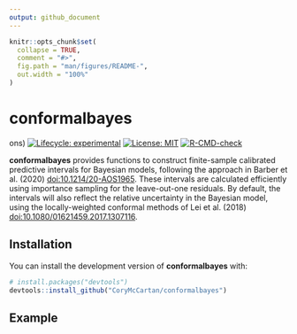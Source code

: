 ```yaml
---
output: github_document
---
```


<!-- README.md is generated from README.Rmd. Please edit that file -->

```r
knitr::opts_chunk$set(
  collapse = TRUE,
  comment = "#>",
  fig.path = "man/figures/README-",
  out.width = "100%"
)
```

# **conformalbayes**

<!-- badges: start -->
ons) [![Lifecycle: experimental](https://img.shields.io/badge/lifecycle-experimental-orange.svg)](https://lifecycle.r-lib.org/articles/stages.html#experimental) [![License: MIT](https://img.shields.io/badge/License-MIT-yellow.svg)](https://opensource.org/licenses/MIT)
[![R-CMD-check](https://github.com/CoryMcCartan/conformalbayes/workflows/R-CMD-check/badge.svg)](https://github.com/CoryMcCartan/conformalbayes/actions)
<!-- badges: end -->

**conformalbayes** provides functions to construct finite-sample calibrated
predictive intervals for Bayesian models, following the approach in Barber et
al. (2020) <doi:10.1214/20-AOS1965>. These intervals are calculated efficiently
using importance sampling for the leave-out-one residuals.  By default, the
intervals will also reflect the relative uncertainty in the Bayesian model,
using the locally-weighted conformal methods of Lei et al. (2018)
<doi:10.1080/01621459.2017.1307116>.

## Installation

You can install the development version of **conformalbayes** with:

``` r
# install.packages("devtools")
devtools::install_github("CoryMcCartan/conformalbayes")
```

## Example


